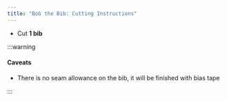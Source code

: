 ```yaml
---
title: "Bob the Bib: Cutting Instructions"
---
```


- Cut **1 bib**

:::warning


#### Caveats

- There is no seam allowance on the bib, it will be finished with bias tape

:::
